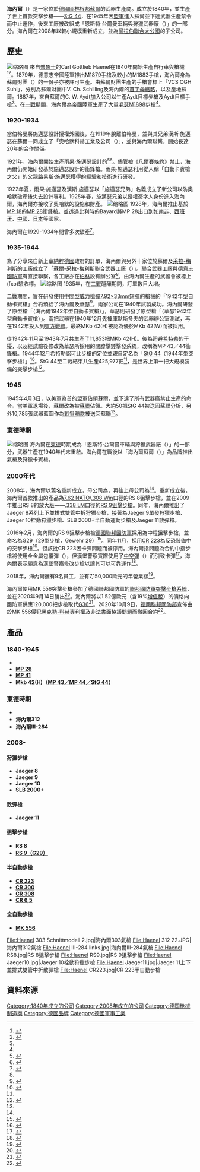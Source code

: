 {{noteTA
| G1 = 軍事
| G2 = 長度單位
| G3 = Firearms
| G4 = 德国地名
| 1 = zh:黑內爾; zh-cn:黑内尔; zh-tw:海內爾
| 2 = zh-cn:卡拉卡尔; zh-tw:獰貓
}}
{{Coord|50.57959|10.7203499|display=title}}
{{Infobox company
| name = 海內爾有限責任公司
| key_people = Olaf Sauer（常務董事）
| products = [[枪械|槍械]]
| parent = {{Link-en|EDGE Group|EDGE Group}} > {{Link-en|獰貓國際|Caracal International}} > {{Link-en|Merkel|Merkel (firearms manufacturer)}}
| founder = Carl Gottlieb Haenel
| revenue = {{profit}}[[欧元|€]] 7,150,000<small>（2018）</small>
| homepage = {{URL|cg-haenel.de}}
| num_employees = 9<small>（2018）</small>
| location = {{flag|GER}}[[图林根|圖林根邦]][[苏尔_(德国)|蘇爾]]
| foundation = {{unbulleted list|{{flag|Prussia}}，{{Start date and age|1840}}|{{flag|Germany}}，{{Start date and age|2008}}（重新註冊）}}
| native_name_lang = de
| type = [[有限責任公司_(德國)|有限責任公司]]
| logo_size = 240px
| logo = Haenel_Logo_2008.svg
| native_name = C. G. Haenel GmbH
| logo_caption = 2008年重新註冊時使用的商標
| defunct = {{End date and age|1945|4|3}}
| area_served = [[欧洲|歐洲]]
| industry = [[國防工業|軍事工業]]
}}'''海內爾'''（{{Lang-de|C. G. Haenel}}）是一家位於[[德國|德國]][[图林根|圖林根邦]][[苏尔_(德国)|蘇爾]]的武器生產商。成立於1840年，並生產了世上首款突擊步槍——[[StG44突击步枪|StG 44]]，在1945年因[[同盟國_(第二次世界大戰)|盟軍]]進入蘇爾並下達武器生產禁令而中止運作，後來工廠被改組成「恩斯特·台爾曼車輛與狩獵武器廠（{{Lang-de|VEB Fahrzeug- und Jagdwaffenwerk „Ernst Thälmann“}}）」的一部分。海內爾在2008年以較小規模重新成立，並為[[阿拉伯联合酋长国|阿拉伯聯合大公國]]{{Link-en|獰貓國際|Caracal_International}}的子公司。

== 歷史 ==
[[File:Suhl-Alte-Schmiede.jpg|缩略图]]
來自[[普魯士|普魯士]]的Carl Gottlieb Haenel在1840年開始生產自行車與槍械<ref name=":0">{{Cite web|title=Fahrrad- und Waffenfabrik C.G. HAENEL in Suhl|url=http://www.vestpockets.bauli.at/archiv/haeneld.htm|accessdate=2020-10-16|author=|date=|format=|work=www.vestpockets.bauli.at|publisher=|language=de|archive-date=2020-10-17|archive-url=https://web.archive.org/web/20201017041857/http://www.vestpockets.bauli.at/archiv/haeneld.htm|dead-url=no}}</ref><ref name=":1">{{Cite web|title=【MK 556步槍】新聞辭典:百年槍廠海內爾|url=https://www.ydn.com.tw/news/newsInsidePage?chapterID=1263269&type=international|accessdate=2020-10-16|author=王光磊|date=2020-09-17|format=|work=|publisher=青年日報|language=zh-tw}}</ref>。1879年，[[德意志帝國陸軍|德意志帝國陸軍]]推出[[M1879帝國轉輪手槍|M1879手槍]]及較小的M1883手槍，海內爾身為蘇爾財團（{{Lang-de|Suhl Konsortium}}）的一份子亦被許可生產。由蘇爾財團生產的手槍會標上「VCS CGH Suhl」，分別為蘇爾財團中V. Ch. Schilling及海內爾的[[首字母縮略字|首字母縮略]]，以及產地蘇爾。1887年，來自蘇爾的C. W. Aydt加入公司以生產Aydt目標步槍及Aydt目標手槍<ref name=":0" />。在[[第一次世界大战|一戰]]期間，海內爾為帝國陸軍生產了大量[[Gewehr_98步槍|毛瑟M1898]]步槍<ref name=":1" />。

=== 1920-1934 ===
當伯格曼將施邁瑟設計授權外國後，{{Link-en|雨果·施邁瑟|Hugo Schmeisser}}在1919年脫離伯格曼，並與其兄弟漢斯·施邁瑟在蘇爾一同成立了「奧哈默科赫工業及公司（{{Lang-de|Industriewerk Auhammer Koch und Co.}}）」，並與海內爾聯繫，開始長達20年的合作關係。

1921年，海內爾開始生產雨果·施邁瑟設計的{{Link-en|口袋手槍|Haenel Schmeisser}}<ref>{{Cite web|title=Haenel Shmeisser mod I|url=http://www.littlegun.be/arme%20allemande/a%20haenel%20schmeisser%20gb.htm|accessdate=2020-10-17|author=|date=|format=|publisher=|language=en|dead-url=no|archive-date=2003-12-10|archive-url=https://web.archive.org/web/20031210183621/http://www.littlegun.be/arme%20allemande/a%20haenel%20schmeisser%20gb.htm}}</ref><ref>{{Cite web|title=Haenel Schmeisser mod. II|url=http://www.littlegun.be/ma_collection/allemagne/a%20de%20haenel%20schmeisser%20gb.htm|accessdate=2020-10-17|author=|date=|format=|work=www.littlegun.be|publisher=|language=en|archive-date=2020-02-18|archive-url=https://web.archive.org/web/20200218003607/http://www.littlegun.be/ma_collection/allemagne/a%20de%20haenel%20schmeisser%20gb.htm|dead-url=no}}</ref>。儘管被《[[凡尔赛条约|凡爾賽條約]]》禁止，海內爾仍開始研發基於施邁瑟設計的衝鋒槍。雨果·施邁瑟利用從人稱「自動卡賓槍之父」的父親[[路易斯·施邁瑟|路易斯·施邁瑟]]獲得的經驗和技術進行研發。

1922年夏，雨果·施邁瑟及漢斯·施邁瑟以「施邁瑟兄弟」名義成立了新公司以防奧哈默破產後失去設計專利。1925年春，施邁瑟兄弟以授權簽字人身份進入海內爾，海內爾亦接收了奧哈默的設施和財產。
[[File:MP28_Yoav.jpg|缩略图]]
1928年，海內爾推出基於[[MP18衝鋒槍|MP 18]]的[[MP28衝鋒槍|MP 28]]衝鋒槍。並透過比利時的Bayard將MP 28出口到如[[南非聯邦|南非]]、[[西班牙|西班牙]]、[[中華民國大陸時期|中國]]、[[大日本帝国|日本]]等國家。

海內爾在1929-1934年間曾多次破產<ref name=":2">{{Cite book|title=亨內伯格史-法蘭西歷史協會年鑑|last=Moczarski|first=Norbert|publisher=|year=1999|isbn=|location=[[希尔德布格豪森|希爾德布格豪森]]|pages=237-268|language=de|script-title=de:Jahrbuch des Hennebergisch-Fränkischen Geschichtsvereins|chapter=de:Die Ära der Gebrüder Schmeisser in der Waffenfabrik C. G. Haenel Suhl 1921–1948. Ein weitgehend unbekanntes Kapitel Suhler Industriegeschichte|trans-chapter=1921-1948年施邁瑟兄弟在海內爾工廠的時期：蘇爾工業史上鮮為人知的章節}}</ref>。

=== 1935-1944 ===
為了分享來自新上臺[[納粹德國|納粹德國]]政府的訂單，海內爾與另外十家位於蘇爾及[[采拉-梅利斯|采拉-梅利斯]]的工廠成立了「蘇爾-采拉-梅利斯聯合武器工廠（{{Lang-de|Vereinigte Suhl-Zella-Mehlisser Waffenfabriken}}）」。聯合武器工廠與[[德意志國防軍|德意志國防軍]]有直接聯繫，各工廠亦在[[柏林|柏林]]設有辦公室<ref name=":2" />。由海內爾生產的武器會被標上(fxo)驗收標。
[[File:Haenel_Mkb_42(H).jpg|缩略图]]
1935年，在[[第二次世界大战|二戰]]醞釀期間，訂單數目大增。

二戰期間，旨在研發使用[[中间型威力枪弹|中間型威力槍彈]][[7.92×33mm_Kurz|7.92×33mm短彈]]的槍械的「1942年型自動卡賓槍」合約頒給了海內爾及[[卡尔·瓦尔特运动枪|華瑟]]<ref>{{Cite book|title=Jane's Guns Recognition Guide|last=Hogg|first=Ian|publisher=Harper & Collins Publishers|year=2005|isbn=|location=|pages=287|last2=Gander|first2=Terry}}</ref>。兩家公司在1940年試製成功。海內爾研發了原型槍「{{Link-en|MKb 42(H)|Maschinenkarabiner 42(H)}}（海內爾1942年型自動卡賓槍）」，華瑟則研發了原型槍「{{Link-en|MKb 42(W)|Maschinenkarabiner 42(W)}}（華瑟1942年型自動卡賓槍）」。兩把武器在1940年12月先被庫默斯多夫的武器辦公室測試，再在1942年投入到[[苏德战争|東方戰線]]。最終MKb 42(H)被認為優於MKb 42(W)而被採用。

從1942年11月至1943年7月共生產了11,853把MKb 42(H)。後為迴避[[阿道夫·希特勒|希特勒]]的干擾，以及經試驗後修改為華瑟所採用的閉膛擊錘擊發系統，改稱為MP 43／44衝鋒槍。1944年12月希特勒認可此步槍的定位並親自定名為「[[StG44突击步枪|StG 44]]（1944年型突擊步槍）」<ref name=":3">{{Cite book|title=German Automatic Rifles 1941–45|last=McNab|first=Chris|publisher=Osprey Publishing|year=2013|isbn=978-1-78096-386-0|location=|pages=}}</ref>{{Rp|13-14, 26-29}}。StG 44至二戰結束共生產425,977把<ref name=":3" />{{Rp|55}}，是世界上第一把大規模裝備的突擊步槍<ref>{{Cite book|title=兵器工业科学技术辞典·轻武器|last=|first=|publisher=国防工业出版社|year=1992|isbn=7-118-00911-3|location=北京|pages=28|editor-last=《兵器工业科学技术辞典》编辑委员会}}</ref>。

=== 1945 ===
1945年4月3日，以美軍為首的盟軍佔領蘇爾，並下達了所有武器廠禁止生產的命令。當美軍退場後，蘇爾改為被[[苏联|蘇聯]]佔領。大約50把StG 44被送回蘇聯分析，另外10,785張武器藍圖作為[[战争赔款|戰爭賠款]]被送回蘇聯<ref name=":2" />。

=== 東德時期 ===
[[File:Haenel_303_Schnittmodell.jpg|缩略图]]
海內爾在[[東德|東德]]時期成為「恩斯特·台爾曼車輛與狩獵武器廠（{{Lang-de|VEB Fahrzeug- und Jagdwaffenwerk „Ernst Thälmann“}}）」的一部分，武器生產在1940年代末重啟。海內爾在戰後以「海內爾蘇爾（{{Lang-de|Haenel Suhl}}）」為品牌推出氣槍及狩獵卡賓槍。

=== 2000年代 ===
2008年，海內爾以舊名重新成立，母公司為{{Link-en|Merkel|Merkel (firearms manufacturer)}}，再往上母公司為{{Link-en|獰貓國際|Caracal_International}}<ref name=":1" />。重新成立後，海內爾首款推出的產品為[[7.62×51mm_NATO|7.62 NATO]]/[[.308_Winchester|.308 Win]]口徑的RS 8狙擊步槍，並在2009年推出RS 8的放大版——[[.338拉普麥格農|.338 LM]]口徑的[[黑內爾RS9狙擊步槍|RS 9狙擊步槍]]。同年，海內爾推出了Jaeger 8系列上下並排式雙管中折狩獵步槍，接著為Jaeger 9單發狩獵步槍、Jaeger 10栓動狩獵步槍、SLB 2000+半自動運動步槍及Jaeger 11散彈槍。

2016年2月，海內爾的RS 9狙擊步槍被[[德國聯邦國防軍|德國聯邦國防軍]]採用為中程狙擊步槍，並命名為G29（29型步槍，Gewehr 29）<ref>{{Cite web|title=HAENEL gewinnt Bundeswehr-Ausschreibung zum G29|url=https://www.all4shooters.com/de/shooting/militaer-und-behoerden/bundeswehr-g29-ausschreibung-haenel/|accessdate=2020-10-21|author=|date=2016-03-02|format=|work=all4shooters.com|publisher=|language=de|archive-date=2016-02-12|archive-url=https://web.archive.org/web/20160212175554/https://www.all4shooters.com/de/Shooting/Militaer-und-Behoerden/Bundeswehr-G29-Ausschreibung-Haenel/|dead-url=no}}</ref>。同年11月，{{Link-en|漢堡警察|Hamburg Police}}採用[[黑內爾MK_556突擊步槍|CR 223]]為反恐裝備中的突擊步槍<ref>{{Cite news|title=Hamburg: Wie sich die Polizei gegen die Terrorgefahr wappnet|url=https://www.welt.de/regionales/hamburg/article159496648/Mit-dem-Survivor-wappnet-sich-die-Polizei-gegen-Terroristen.html|newspaper=DIE WELT|date=2016-11-14|accessdate=2020-10-21|first=Denis|last=Fengler|author=|work=|publisher=|language=de|format=|archive-date=2020-06-12|archive-url=https://web.archive.org/web/20200612062911/https://www.welt.de/regionales/hamburg/article159496648/Mit-dem-Survivor-wappnet-sich-die-Polizei-gegen-Terroristen.html|dead-url=no}}</ref>。但該批CR 223因卡彈問題而被停用。海內爾指問題為合約中指步槍將使用全金屬包覆彈（{{Abbr|FMJ|Full Metal Jacket}}），但漢堡警察實際使用了[[中空彈|中空彈]]（{{Abbr|HP|Hollow Point}}）而引致卡彈<ref>{{Cite web|title=Hamburg Police having issues with their new AR15s and ammunition|url=https://www.thefirearmblog.com/blog/2017/08/24/hamburg-police-issues-new-ar15s-ammunition/|accessdate=2020-10-21|author=Eric B|date=2017-08-24|format=|work=The Firearm Blog|publisher=|language=en-US|archive-date=2021-01-17|archive-url=https://web.archive.org/web/20210117152940/https://www.thefirearmblog.com/blog/2017/08/24/hamburg-police-issues-new-ar15s-ammunition/|dead-url=no}}</ref>，海內爾表示願意為漢堡警察修改步槍以讓其可以可靠運作<ref>{{Cite news|title=Hamburg: Polizei muss Gewehre wegen Ladehemmung zurückgeben|url=https://www.welt.de/regionales/hamburg/article167516762/Polizei-muss-Gewehre-wegen-Ladehemmung-zurueckgeben.html|newspaper=DIE WELT|date=2017-08-09|accessdate=2020-10-21|first=Denis|last=Fengler|author=|work=|publisher=|language=de|format=|archive-date=2017-08-29|archive-url=https://web.archive.org/web/20170829084451/https://www.welt.de/regionales/hamburg/article167516762/Polizei-muss-Gewehre-wegen-Ladehemmung-zurueckgeben.html|dead-url=no}}</ref>。

2018年，海內爾擁有9名員工，並有7,150,000歐元的年營業額<ref>{{Cite web|title=Bundeswehrauftrag für Haenel: Das arabische Sturmgewehr - DER SPIEGEL - Wirtschaft|url=https://www.spiegel.de/wirtschaft/unternehmen/haenel-gegen-heckler-and-koch-bundeswehrauftrag-fuer-haenel-aus-thueringen-a-88d9cab9-44cb-41d3-9b22-aa2b6e6fd985|accessdate=2020-10-21|last=SPIEGEL|first=Timo Lehmann, Claus Hecking, Matthias Gebauer, DER|work=www.spiegel.de|language=de|archive-date=2020-09-25|archive-url=https://web.archive.org/web/20200925170904/https://www.spiegel.de/wirtschaft/unternehmen/haenel-gegen-heckler-and-koch-bundeswehrauftrag-fuer-haenel-aus-thueringen-a-88d9cab9-44cb-41d3-9b22-aa2b6e6fd985|dead-url=no}}</ref>。

海內爾使用MK 556突擊步槍參加了德國聯邦國防軍的[[聯邦國防軍突擊步槍系統|聯邦國防軍突擊步槍系統]]，並在2020年9月14日勝出<ref>{{Cite web|title=MK 556爆冷出線 獲選德陸軍新一代步槍|url=https://www.ydn.com.tw/news/newsInsidePage?chapterID=1263270|accessdate=2020-10-21|author=郭正原|date=2020-09-17|format=|work=|publisher=青年日報|language=zh-tw}}</ref>。海內爾將以1.52億歐元（含19%[[增值税|增值稅]]）的價格向國防軍供應120,000把步槍取代[[HK_G36突擊步槍|G36]]<ref>{{Cite web|title=Geheimpapier: Das zahlt die Bundeswehr wirklich für das neue Sturmgewehr – und so knapp verlor die Waffenschmiede Heckler & Koch das Duell|url=https://www.businessinsider.de/politik/deutschland/geheim-papier-so-knapp-unterlag-heckler-und-koch-firma-haenel/|accessdate=2020-10-21|author=|date=2020-10-06|last=Petersen|first=Lars|format=|work=Business Insider|publisher=|language=de|archive-date=2021-01-17|archive-url=https://web.archive.org/web/20210117005113/https://www.businessinsider.de/politik/deutschland/geheim-papier-so-knapp-unterlag-heckler-und-koch-firma-haenel/|dead-url=no}}</ref>。2020年10月9日，[[德國聯邦國防部|德國聯邦國防部]]宣佈由於MK 556侵犯[[黑克勒&科赫|黑克勒-科赫]]專利權及非法書面協議問題而撤回合約<ref>{{Cite web|title=專利權爆爭議 德軍新步槍採購案突叫停|url=https://www.ydn.com.tw/news/newsInsidePage?chapterID=1273043|accessdate=2020-10-21|author=郭正原|date=2020-10-10|format=|work=|publisher=青年日報|language=zh-tw|archive-date=2020-10-24|archive-url=https://web.archive.org/web/20201024002644/https://www.ydn.com.tw/news/newsInsidePage?chapterID=1273043|dead-url=no}}</ref>。

== 產品 ==

=== 1840-1945 ===

*{{Link-en|海內爾施邁瑟1型／2型口袋手槍|Haenel Schmeisser}}
* [[MP28衝鋒槍|'''MP 28''']]
* '''[[MP41衝鋒槍|MP 41]]'''
* '''Mkb 42(H)（[[StG44突击步枪|MP 43／MP 44／StG 44]]）'''

=== 東德時期 ===

* '''{{Link-de|海內爾303|Haenel 303}}'''
* '''海內爾312'''
* '''海內爾III-284'''

=== 2008- ===
{{Col-begin}}
{{Col-2}}
==== 狩獵步槍 ====

* '''Jaeger 8'''
* '''Jaeger 9'''
* '''Jaeger 10'''
* '''SLB 2000+'''

==== 散彈槍 ====

* '''Jaeger 11'''

==== 狙擊步槍 ====

* '''RS 8'''
* '''[[黑內爾RS9狙擊步槍|RS 9（G29）]]'''{{Col-2}}
==== 半自動步槍 ====

* '''[[黑內爾MK_556突擊步槍|CR 223]]'''
* '''[[黑內爾MK_556突擊步槍|CR 300]]'''
* '''[[黑內爾MK_556突擊步槍|CR 308]]'''
* '''[[黑內爾MK_556突擊步槍|CR 6,5]]'''

==== 全自動步槍 ====

* '''[[黑內爾MK_556突擊步槍|MK 556]]'''
{{Col-end}}

<gallery widths="200" mode="packed" perrow="4">
File:Haenel 303 Schnittmodell 2.jpg|海內爾303氣槍
File:Haenel 312 22.JPG|海內爾312氣槍
File:Haenel III-284 links.jpg|海內爾III-284氣槍
File:Haenel RS8.jpg|RS 8狙擊步槍
File:Haenel RS9.jpg|RS 9狙擊步槍
File:Haenel Jaeger10.jpg|Jaeger 10栓動狩獵步槍
File:Haenel Jaeger11.jpg|Jaeger 11上下並排式雙管中折散彈槍
File:Haenel CR223.jpg|CR 223半自動步槍
</gallery>

== 資料來源 ==
{{Reflist|1}}

{{Commons category|C.G. Haenel GmbH}}
[[Category:1840年成立的公司|Category:1840年成立的公司]]
[[Category:2008年成立的公司|Category:2008年成立的公司]]
[[Category:德国枪械制造商|Category:德国枪械制造商]]
[[Category:德國品牌|Category:德國品牌]]
[[Category:德國軍事工業|Category:德國軍事工業]]
